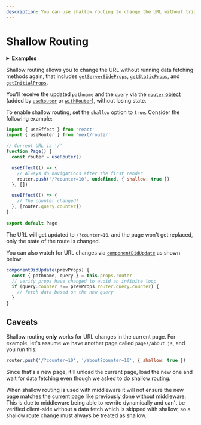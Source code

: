 ```yaml
---
description: You can use shallow routing to change the URL without triggering a new page change. Learn more here.
---
```


# Shallow Routing

<details>
  <summary><b>Examples</b></summary>
  <ul>
    <li><a href="https://github.com/vercel/next.js/tree/canary/examples/with-shallow-routing">Shallow Routing</a></li>
  </ul>
</details>

Shallow routing allows you to change the URL without running data fetching methods again, that includes [`getServerSideProps`](/docs/basic-features/data-fetching/get-server-side-props.md), [`getStaticProps`](/docs/basic-features/data-fetching/get-static-props.md), and [`getInitialProps`](/docs/api-reference/data-fetching/get-initial-props.md).

You'll receive the updated `pathname` and the `query` via the [`router` object](/docs/api-reference/next/router.md#router-object) (added by [`useRouter`](/docs/api-reference/next/router.md#useRouter) or [`withRouter`](/docs/api-reference/next/router.md#withRouter)), without losing state.

To enable shallow routing, set the `shallow` option to `true`. Consider the following example:

```jsx
import { useEffect } from 'react'
import { useRouter } from 'next/router'

// Current URL is '/'
function Page() {
  const router = useRouter()

  useEffect(() => {
    // Always do navigations after the first render
    router.push('/?counter=10', undefined, { shallow: true })
  }, [])

  useEffect(() => {
    // The counter changed!
  }, [router.query.counter])
}

export default Page
```

The URL will get updated to `/?counter=10`. and the page won't get replaced, only the state of the route is changed.

You can also watch for URL changes via [`componentDidUpdate`](https://reactjs.org/docs/react-component.html#componentdidupdate) as shown below:

```jsx
componentDidUpdate(prevProps) {
  const { pathname, query } = this.props.router
  // verify props have changed to avoid an infinite loop
  if (query.counter !== prevProps.router.query.counter) {
    // fetch data based on the new query
  }
}
```

## Caveats

Shallow routing **only** works for URL changes in the current page. For example, let's assume we have another page called `pages/about.js`, and you run this:

```jsx
router.push('/?counter=10', '/about?counter=10', { shallow: true })
```

Since that's a new page, it'll unload the current page, load the new one and wait for data fetching even though we asked to do shallow routing.

When shallow routing is used with middleware it will not ensure the new page matches the current page like previously done without middleware. This is due to middleware being able to rewrite dynamically and can't be verified client-side without a data fetch which is skipped with shallow, so a shallow route change must always be treated as shallow.

